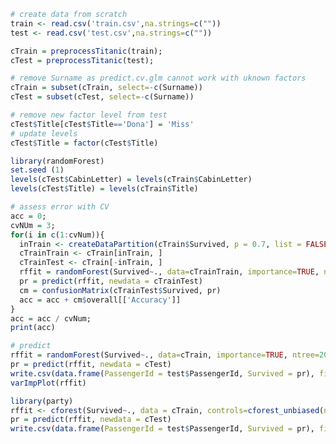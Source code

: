 ```r
# create data from scratch
train <- read.csv('train.csv',na.strings=c(""))
test <- read.csv('test.csv',na.strings=c(""))

cTrain = preprocessTitanic(train);
cTest = preprocessTitanic(test);

# remove Surname as predict.cv.glm cannot work with uknown factors
cTrain = subset(cTrain, select=-c(Surname))
cTest = subset(cTest, select=-c(Surname))

# remove new factor level from test
cTest$Title[cTest$Title=='Dona'] = 'Miss'
# update levels
cTest$Title = factor(cTest$Title)
```

```r
library(randomForest)
set.seed (1)
levels(cTest$CabinLetter) = levels(cTrain$CabinLetter)
levels(cTest$Title) = levels(cTrain$Title)

# assess error with CV
acc = 0;
cvNUm = 3;
for(i in c(1:cvNum)){
  inTrain <- createDataPartition(cTrain$Survived, p = 0.7, list = FALSE)
  cTrainTrain <- cTrain[inTrain, ]
  cTrainTest <- cTrain[-inTrain, ]
  rffit = randomForest(Survived~., data=cTrainTrain, importance=TRUE, ntree=2000)
  pr = predict(rffit, newdata = cTrainTest)
  cm = confusionMatrix(cTrainTest$Survived, pr)
  acc = acc + cm$overall[['Accuracy']]
}
acc = acc / cvNum;
print(acc)

# predict
rffit = randomForest(Survived~., data=cTrain, importance=TRUE, ntree=2000)
pr = predict(rffit, newdata = cTest)
write.csv(data.frame(PassengerId = test$PassengerId, Survived = pr), file = "TitanicRF.csv")
varImpPlot(rffit)
```

```r
library(party)
rffit <- cforest(Survived~., data = cTrain, controls=cforest_unbiased(ntree=2000, mtry=3))
pr = predict(rffit, newdata = cTest)
write.csv(data.frame(PassengerId = test$PassengerId, Survived = pr), file = "TitanicRF.csv")
```

